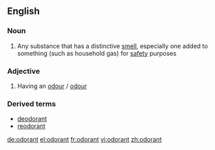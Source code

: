 ==English==

===Noun===
{{en-noun}}

# Any substance that has a distinctive [[smell]], especially one added to something (such as household gas) for [[safety]] purposes

===Adjective===
{{en-adj}}

# Having an [[odour]] / [[odour]]

===Derived terms===
*[[deodorant]]
*[[reodorant]]

[[de:odorant]]
[[el:odorant]]
[[fr:odorant]]
[[vi:odorant]]
[[zh:odorant]]